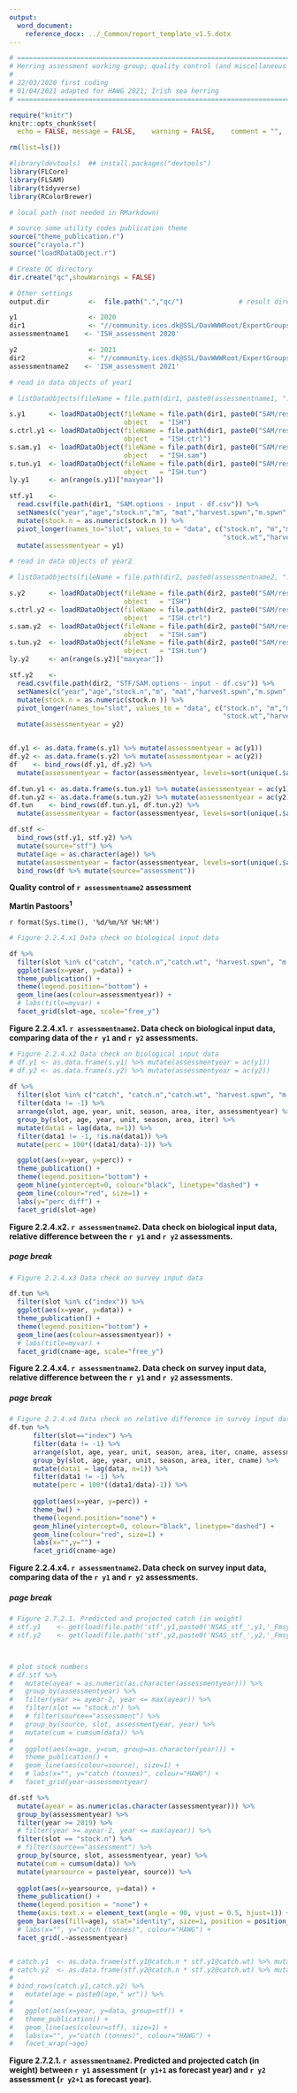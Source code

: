 ---
output: 
  word_document:
    reference_docx: ../_Common/report_template_v1.5.dotx
---

```{r setup, include=FALSE}
# ==============================================================================
# Herring assessment working group; quality control (and miscellaneous visualization)
#
# 22/03/2020 first coding
# 01/04/2021 adapted for HAWG 2021; Irish sea herring
# ==============================================================================

require("knitr")
knitr::opts_chunk$set(
  echo = FALSE,	message = FALSE,	warning = FALSE,	comment = "",	crop = TRUE, fig.width=10) 

rm(list=ls())

#library(devtools)  ## install.packages("devtools")
library(FLCore)
library(FLSAM)
library(tidyverse)
library(RColorBrewer)

# local path (not needed in RMarkdown)

# source some utility codes publication theme
source("theme_publication.r")
source("crayola.r")
source("loadRDataObject.r")

# Create QC directory
dir.create("qc",showWarnings = FALSE)

# Other settings
output.dir          <-  file.path(".","qc/")              # result directory\

y1                  <- 2020
dir1                <- "//community.ices.dk@SSL/DavWWWRoot/ExpertGroups/HAWG/2020 Meeting Docs/06. Data/her.27.nirs"
assessmentname1    <- 'ISH_assessment 2020'

y2                  <- 2021
dir2                <- "//community.ices.dk@SSL/DavWWWRoot/ExpertGroups/HAWG/2021 Meeting Docs/06. Data/her.27.nirs"
assessmentname2    <- 'ISH_assessment 2021'

# read in data objects of year1

# listDataObjects(fileName = file.path(dir1, paste0(assessmentname1, ".RData")))

s.y1      <- loadRDataObject(fileName = file.path(dir1, paste0("SAM/results/", assessmentname1, ".RData")),
                             object   = "ISH")
s.ctrl.y1 <- loadRDataObject(fileName = file.path(dir1, paste0("SAM/results/", assessmentname1, ".RData")),
                             object   = "ISH.ctrl")
s.sam.y1  <- loadRDataObject(fileName = file.path(dir1, paste0("SAM/results/", assessmentname1, ".RData")),
                             object   = "ISH.sam")
s.tun.y1  <- loadRDataObject(fileName = file.path(dir1, paste0("SAM/results/", assessmentname1, ".RData")),
                             object   = "ISH.tun")
ly.y1     <- an(range(s.y1)["maxyear"])

stf.y1    <- 
  read.csv(file.path(dir1, "SAM.options - input - df.csv")) %>% 
  setNames(c("year","age","stock.n","m", "mat","harvest.spwn","m.spwn","stock.wt","harvest","catch.wt")) %>% 
  mutate(stock.n = as.numeric(stock.n )) %>% 
  pivot_longer(names_to="slot", values_to = "data", c("stock.n", "m","mat","harvest.spwn","m.spwn",
                                                      "stock.wt","harvest","catch.wt")) %>% 
  mutate(assessmentyear = y1) 

# read in data objects of year2

# listDataObjects(fileName = file.path(dir2, paste0(assessmentname2, ".RData")))

s.y2      <- loadRDataObject(fileName = file.path(dir2, paste0("SAM/results/", assessmentname2, ".RData")),
                             object   = "ISH")
s.ctrl.y2 <- loadRDataObject(fileName = file.path(dir2, paste0("SAM/results/", assessmentname2, ".RData")),
                             object   = "ISH.ctrl")
s.sam.y2  <- loadRDataObject(fileName = file.path(dir2, paste0("SAM/results/", assessmentname2, ".RData")),
                             object   = "ISH.sam")
s.tun.y2  <- loadRDataObject(fileName = file.path(dir2, paste0("SAM/results/", assessmentname2, ".RData")),
                             object   = "ISH.tun")
ly.y2     <- an(range(s.y2)["maxyear"])

stf.y2    <- 
  read.csv(file.path(dir2, "STF/SAM.options - input - df.csv")) %>%  
  setNames(c("year","age","stock.n","m", "mat","harvest.spwn","m.spwn","stock.wt","harvest","catch.wt")) %>% 
  mutate(stock.n = as.numeric(stock.n )) %>% 
  pivot_longer(names_to="slot", values_to = "data", c("stock.n", "m","mat","harvest.spwn","m.spwn",
                                                      "stock.wt","harvest","catch.wt")) %>% 
  mutate(assessmentyear = y2) 


df.y1 <- as.data.frame(s.y1) %>% mutate(assessmentyear = ac(y1)) 
df.y2 <- as.data.frame(s.y2) %>% mutate(assessmentyear = ac(y2)) 
df    <- bind_rows(df.y1, df.y2) %>% 
  mutate(assessmentyear = factor(assessmentyear, levels=sort(unique(.$assessmentyear), decreasing=TRUE)))

df.tun.y1 <- as.data.frame(s.tun.y1) %>% mutate(assessmentyear = ac(y1)) 
df.tun.y2 <- as.data.frame(s.tun.y2) %>% mutate(assessmentyear = ac(y2)) 
df.tun    <- bind_rows(df.tun.y1, df.tun.y2) %>% 
  mutate(assessmentyear = factor(assessmentyear, levels=sort(unique(.$assessmentyear), decreasing=TRUE)))

df.stf <-
  bind_rows(stf.y1, stf.y2) %>% 
  mutate(source="stf") %>% 
  mutate(age = as.character(age)) %>% 
  mutate(assessmentyear = factor(assessmentyear, levels=sort(unique(.$assessmentyear), decreasing=TRUE))) %>% 
  bind_rows(df %>% mutate(source="assessment")) 


```

**Quality control of `r assessmentname2` assessment**

**Martin Pastoors^1^**

`r format(Sys.time(), '%d/%m/%Y %H:%M')`


```{r echo=FALSE, fig.align="center", fig.asp=1.0, message=FALSE, warning=FALSE}

# Figure 2.2.4.x1 Data check on biological input data 

df %>%
  filter(slot %in% c("catch", "catch.n","catch.wt", "harvest.spwn", "m.spwn","m","mat", "stock.wt")) %>% 
  ggplot(aes(x=year, y=data)) +
  theme_publication() +
  theme(legend.position="bottom") +
  geom_line(aes(colour=assessmentyear)) +
  # labs(title=myvar) +
  facet_grid(slot~age, scale="free_y")

```

**Figure 2.2.4.x1. `r assessmentname2`. Data check on biological input data, comparing data of the `r y1` and `r y2` assessments.**

```{r echo=FALSE, fig.align="center", fig.asp=1.0, message=FALSE, warning=FALSE}

# Figure 2.2.4.x2 Data check on biological input data 
# df.y1 <- as.data.frame(s.y1) %>% mutate(assessmentyear = ac(y1)) 
# df.y2 <- as.data.frame(s.y2) %>% mutate(assessmentyear = ac(y2)) 
  
df %>%
  filter(slot %in% c("catch", "catch.n","catch.wt", "harvest.spwn", "m.spwn","m","mat", "stock.wt")) %>% 
  filter(data != -1) %>% 
  arrange(slot, age, year, unit, season, area, iter, assessmentyear) %>% 
  group_by(slot, age, year, unit, season, area, iter) %>% 
  mutate(data1 = lag(data, n=1)) %>% 
  filter(data1 != -1, !is.na(data1)) %>% 
  mutate(perc = 100*((data1/data)-1)) %>% 

  ggplot(aes(x=year, y=perc)) +
  theme_publication() +
  theme(legend.position="bottom") +
  geom_hline(yintercept=0, colour="black", linetype="dashed") +
  geom_line(colour="red", size=1) +
  labs(y="perc diff") +
  facet_grid(slot~age)

```

**Figure 2.2.4.x2. `r assessmentname2`. Data check on biological input data, relative difference between the `r y1` and `r y2` assessments.**

##### page break

```{r echo=FALSE, fig.align="center", fig.asp=1.0, message=FALSE, warning=FALSE}

# Figure 2.2.4.x3 Data check on survey input data 

df.tun %>%
  filter(slot %in% c("index")) %>% 
  ggplot(aes(x=year, y=data)) +
  theme_publication() +
  theme(legend.position="bottom") +
  geom_line(aes(colour=assessmentyear)) +
  # labs(title=myvar) +
  facet_grid(cname~age, scale="free_y")

```

**Figure 2.2.4.x4. `r assessmentname2`. Data check on survey input data, relative difference between the `r y1` and `r y2` assessments.**

##### page break

```{r echo=FALSE, fig.align="center", fig.asp=1.0, message=FALSE, warning=FALSE}

# Figure 2.2.4.x4 Data check on relative difference in survey input data 
df.tun %>%
      filter(slot=="index") %>%
      filter(data != -1) %>% 
      arrange(slot, age, year, unit, season, area, iter, cname, assessmentyear) %>% 
      group_by(slot, age, year, unit, season, area, iter, cname) %>% 
      mutate(data1 = lag(data, n=1)) %>% 
      filter(data1 != -1) %>% 
      mutate(perc = 100*((data1/data)-1)) %>% 
      
      ggplot(aes(x=year, y=perc)) +
      theme_bw() +
      theme(legend.position="none") +
      geom_hline(yintercept=0, colour="black", linetype="dashed") +
      geom_line(colour="red", size=1) +
      labs(x="",y="") +
      facet_grid(cname~age)


```

**Figure 2.2.4.x4. `r assessmentname2`. Data check on survey input data, comparing data of the `r y1` and `r y2` assessments.**

##### page break

```{r echo=FALSE, fig.align="center", fig.asp=0.6, message=FALSE, warning=FALSE}

# Figure 2.7.2.1. Predicted and projected catch (in weight) 
# stf.y1    <- get(load(file.path('stf',y1,paste0('NSAS_stf_',y1,'_FmsyAR.RData'))))[["stf"]]
# stf.y2    <- get(load(file.path('stf',y2,paste0('NSAS_stf_',y2,'_FmsyAR.RData'))))[["stf"]]



# plot stock numbers
# df.stf %>% 
#   mutate(ayear = as.numeric(as.character(assessmentyear))) %>% 
#   group_by(assessmentyear) %>% 
#   filter(year >= ayear-2, year <= max(ayear)) %>% 
#   filter(slot == "stock.n") %>%  
#   # filter(source=="assessment") %>% 
#   group_by(source, slot, assessmentyear, year) %>% 
#   mutate(cum = cumsum(data)) %>% 
#   
#   ggplot(aes(x=age, y=cum, group=as.character(year))) +
#   theme_publication() +
#   geom_line(aes(colour=source), size=1) +
#   # labs(x="", y="catch (tonnes)", colour="HAWG") +
#   facet_grid(year~assessmentyear)

df.stf %>% 
  mutate(ayear = as.numeric(as.character(assessmentyear))) %>% 
  group_by(assessmentyear) %>% 
  filter(year >= 2019) %>% 
  # filter(year >= ayear-2, year <= max(ayear)) %>% 
  filter(slot == "stock.n") %>%  
  # filter(source=="assessment") %>% 
  group_by(source, slot, assessmentyear, year) %>% 
  mutate(cum = cumsum(data)) %>% 
  mutate(yearsource = paste(year, source)) %>% 
  
  ggplot(aes(x=yearsource, y=data)) +
  theme_publication() +
  theme(legend.position = "none") +
  theme(axis.text.x = element_text(angle = 90, vjust = 0.5, hjust=1)) +
  geom_bar(aes(fill=age), stat="identity", size=1, position = position_stack(reverse = TRUE)) +
  # labs(x="", y="catch (tonnes)", colour="HAWG") +
  facet_grid(.~assessmentyear)


# catch.y1  <- as.data.frame(stf.y1@catch.n * stf.y1@catch.wt) %>% mutate(stf=ac(y1))
# catch.y2  <- as.data.frame(stf.y2@catch.n * stf.y2@catch.wt) %>% mutate(stf=ac(y2))
# 
# bind_rows(catch.y1,catch.y2) %>% 
#   mutate(age = paste0(age," wr")) %>% 
# 
#   ggplot(aes(x=year, y=data, group=stf)) +
#   theme_publication() +
#   geom_line(aes(colour=stf), size=1) +
#   labs(x="", y="catch (tonnes)", colour="HAWG") +
#   facet_wrap(~age)

```

**Figure 2.7.2.1. `r assessmentname2`. Predicted and projected catch (in weight) between `r y1` assessment (`r y1+1` as forecast year) and `r y2` assessment (`r y2+1` as forecast year).**

